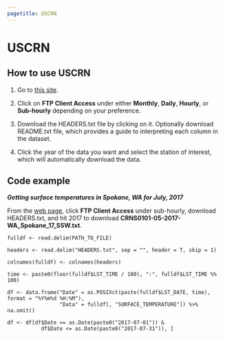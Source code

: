 ```yaml
---
pagetitle: USCRN
---
```


# USCRN

## How to use USCRN

1. Go to [this site](https://www.ncdc.noaa.gov/crn/qcdatasets.html).

2. Click on **FTP Client Access** under either **Monthly**, **Daily**, **Hourly**, or **Sub-hourly** depending on your preference.

3. Download the HEADERS.txt file by clicking on it. Optionally download README.txt file, which provides a guide to interpreting each column in the dataset.

4. Click the year of the data you want and select the station of interest, which will automatically download the data.


## Code example

***Getting surface temperatures in Spokane, WA for July, 2017***

From the [web page](https://www.ncdc.noaa.gov/crn/qcdatasets.html), click **FTP Client Access** under sub-hourly, download HEADERS.txt, and hit 2017 to download **CRNS0101-05-2017-WA_Spokane_17_SSW.txt**.

```
fulldf <- read.delim(PATH_TO_FILE)

headers <- read.delim("HEADERS.txt", sep = "", header = T, skip = 1)

colnames(fulldf) <- colnames(headers)

time <- paste0(floor(fulldf$LST_TIME / 100), ":", fulldf$LST_TIME %% 100)

df <- data.frame("Date" = as.POSIXct(paste(fulldf$LST_DATE, time), format = "%Y%m%d %H:%M"),
                 "Data" = fulldf[, "SURFACE_TEMPERATURE"]) %>% na.omit()

df <- df[df$Date >= as.Date(paste0("2017-07-01")) & 
           df$Date <= as.Date(paste0("2017-07-31")), ]
```
